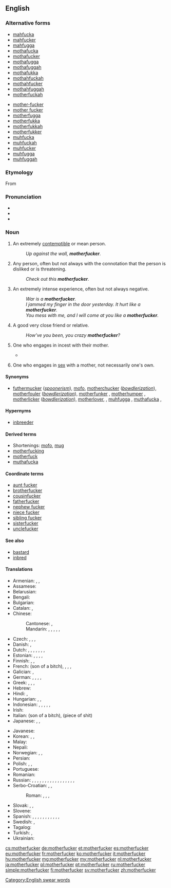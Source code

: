 ==English==

===Alternative forms===
{{rel-top|alternative forms}}
* [[mahfucka]]
* [[mahfucker]]
* [[mahfugga]]
* [[mothafucka]]
* [[mothafucker]]
* [[mothafugga]]
* [[mothafuggah]]
* [[mothafukka]]
* [[mothahfuckah]]
* [[mothahfucker]]
* [[mothahfuggah]]
* [[motherfuckah]]
{{rel-mid}}
* [[mother-fucker]]
* [[mother fucker]]
* [[motherfugga]]
* [[motherfukka]]
* [[motherfukkah]]
* [[motherfukker]]
* [[muhfucka]]
* [[muhfuckah]]
* [[muhfucker]]
* [[muhfugga]]
* [[muhfuggah]]
{{rel-bottom}}

===Etymology===
From {{compound|mother|fucker|lang=en}}

===Pronunciation===
* {{enPR|mŭth'er-fŭk'er, mŭth'ŭ-fŭk'er}}
* {{audio|en-us-motherfucker.ogg|Audio (US)|lang=en}}
* {{hyphenation|moth|er|fuck|er|lang=en}}

===Noun===
{{en-noun}}

# {{context|strongly|_|vulgar|offensive|lang=en}} An extremely [[contemptible]] or mean person.
#: ''Up against the wall, '''motherfucker'''.''
# {{context|strongly vulgar|lang=en}} Any person, often but not always with the connotation that the person is disliked or is threatening.
#: ''Check out this '''motherfucker'''.''
# {{context|markedly vulgar|lang=en}} An extremely intense experience, often but not always negative.
#: ''War is a '''motherfucker'''.''
#: ''I jammed my finger in the door yesterday. It hurt like a '''motherfucker'''.''
#: ''You mess with me, and I will come at you like a '''motherfucker'''.''
# {{context|teasingly|friendly|jokingly|vulgar|lang=en}} A good very close friend or relative.
#: ''How’ve you been, you crazy '''motherfucker'''?''
# {{context|vulgar||literally|lang=en}} One who engages in incest with their mother.
#* {{seeCites}}
# {{context|vulgar||literally|lang=en}} One who engages in [[sex]] with a mother, not necessarily one's own.

====Synonyms====
* [[futhermucker]] (''[[spoonerism]]''), [[mofo]], [[motherchucker]] (''[[bowdlerization]]''), [[motherfouler]] (''[[bowdlerization]]''), [[motherfunker]] {{qualifier|euphemistic}}, [[motherhumper]] {{qualifier|euphemistic}}, [[motherlicker]] (''[[bowdlerization]]''), [[motherlover]], {{qualifier|euphemistic}}, [[muhfugga]] {{qualifier|African American Vernacular}}, [[muthafucka]] {{qualifier|African American Vernacular}},

====Hypernyms====
* [[inbreeder]]

====Derived terms====
* Shortenings: [[mofo]], [[mug]]
* [[motherfucking]]
* [[motherfuck]]
* [[muthafucka]]

====Coordinate terms====
* [[aunt fucker]]
* [[brotherfucker]]
* [[cousinfucker]]
* [[fatherfucker]]
* [[nephew fucker]]
* [[niece fucker]]
* [[sibling fucker]]
* [[sisterfucker]]
* [[unclefucker]]

====See also====
* [[bastard]]
* [[inbred]]

====Translations====
{{trans-top|generic term of abuse}}
* Armenian: {{t|hy|բոզի տղա}}, {{t|hy|բոզի տղեք|p}}, {{t|hy|գանդոն}}
* Assamese: {{t|as|মাকচুদাই|tr=maksudai}}
* Belarusian: {{t|be|вырадак|tr=vyradak|sc=Cyrl}}
* Bengali: {{t|bn|মাদারচোদ|tr=madarchod}}
* Bulgarian: {{t+|bg|копеле|tr=kopele}}
* Catalan: {{t|ca|fill de puta|m}}, {{t|ca|mal parit|m}}
* Chinese:
*: Cantonese: {{t|yue|屌你老母|tr=diu²nei³lo³mo³|sc=Hani}}, {{t|yue|冚家鏟|tr=ham6 gaa1 caan2|sc=Hani}}
*: Mandarin: {{t+|cmn|傻屄|tr=shǎbī|sc=Hani}}, {{t+|cmn|肏你媽|sc=Hani}}, {{t|cmn|肏你妈|tr=cào nǐ mā|sc=Hani}}, {{t+|cmn|幹你娘|sc=Hani}}, {{t|cmn|干你娘|tr=gàn nǐ niang|sc=Hani}}, {{t+|cmn|混蛋|tr=hùndàn|sc=Hani}}
* Czech: {{t+|cs|zkurvysyn|m}}, {{t+|cs|mamrd|m}}, {{t+|cs|svině|f}}, {{t+|cs|hajzl}}
* Danish: {{t|da|skiderik|c}}, {{t+|da|stodder|c}}
* Dutch: {{t|nl|moederneuker}} {{qualifier|never used except to be funny}}, {{t+|nl|kankerlijer}}, {{t|nl|mogool}} {{qualifier|more common}}, {{t+|nl|klootzak}}, {{t+|nl|kelerelijer}}, {{t|nl|klerelijer}}, {{t+|nl|teringlijder|alt=teringlij(d)er}}, {{t+|nl|tyfuslijder|alt=tyfuslij(d)er}}
* Estonian: {{t|et|piider}}, {{t+|et|munn}}, {{t|et|türapea}}, {{t|et|värdjas}}, {{t|et|sitapea}}
* Finnish: {{t+|fi|kusipää}}, {{t+|fi|paskiainen}}, {{t+|fi|mulkku}}
* French: {{t+|fr|fils de pute}} (son of a bitch), {{t+|fr|enculé de ta mère}}, {{t+|fr|connard|m}}, {{t+|fr|connasse|f}}, {{t+|fr|brassière}}
* Galician: {{t|gl|fillo de puta|m}}, {{t|gl|filla de puta|f}}
* German: {{t+|de|Wichser}}, {{t+|de|Arschloch}}, {{t+|de|Drecksau}}, {{t|de|Mutterficker}} {{qualifier|rare}}, {{t+|de|Scheißkerl}}
* Greek: {{t+|el|καριόλης}}, {{t|el|παλιογαμιόλης}}, {{t|el|παλιοπαπάρας}}, {{t+|el|μαλάκας}}
* Hebrew: {{t|he|בן זונה|tr=ben zona}}
* Hindi: {{t|hi|मादरचोद|tr=madarchod}}, {{t|hi|कमीने|tr=kamīnē}}
* Hungarian: {{t+|hu|anyaszomorító}}, {{t|hu|anyabaszó}}, {{t+|hu|köcsög}}
* Indonesian: {{t+|id|keparat}}, {{t+|id|cukimai}}, {{t+|id|bangsat}}, {{t+|id|bajingan}}, {{t+|id|brengsek}}, {{t+|id|bedebah}}
* Irish: {{t|ga|mac soith|m}}
* Italian: {{t+|it|figlio di puttana}} (son of a bitch), {{t|it|pezzo di merda}} (piece of shit)
* Japanese: {{t+|ja|くそったれ|tr=kusottare}}, {{t|ja|貴様|tr=きさま, kisama}}, {{t|ja|てめえ|tr=temē|sc=Jpan}}
{{trans-mid}}
* Javanese: {{t|jv|mbokné ancok}} {{qualifier|East Java}}
* Korean: {{t|ko|니기미 씹할놈|tr=nigimi ssiphalnom|sc=Kore}} {{qualifier|literally}}, {{t+|ko|개새끼|tr=gaesaekki|sc=Kore}}, {{t+|ko|개자식|tr=gaejasik|sc=Kore}} {{qualifier|both mean son of a bitch}}
* Malay: {{t+|ms|pukimak}}
* Nepali: {{t|ne|माचिक्ने|tr=machikne|sc=Deva}}
* Norwegian: {{t|no|drittsekk|m}}, {{t+|no|rasshøl|n}}, {{t|no|jævel|m}}
* Persian: {{t|fa|مادر جنده|tr=mâdar jende|sc=fa-Arab}}
* Polish: {{t+|pl|skurwysyn|m-pr}}, {{t+|pl|sukinsyn|m-pr}}, {{t+|pl|matkojebca|m-pr}} {{qualifier|literal calque}}
* Portuguese: {{qualifier|Brazil; son of a bitch}} {{t+|pt|filho da puta}}
* Romanian: {{t+|ro|nemernic}}
* Russian: {{t|ru|заёба|m}}, {{t+|ru|су́ка|m|f}}, {{t+|ru|ублю́док}}, {{t+|ru|засра́нец|m}}, {{t+|ru|муда́к|m}}, {{t+|ru|гад|m}}, {{t+|ru|козёл|m}}, {{t+|ru|пидора́с|m}}, {{t+|ru|пи́дор|m}}, {{t+|ru|говню́к|m}}, {{t+|ru|па́дла|m|f}}, {{t|ru|мудоёб|m}}, {{t+|ru|сво́лочь|f}}, {{t+|ru|су́ка|m|f}}, {{t+|ru|муди́ло|n}}, {{t+|ru|ебла́н|m}}, {{t+|ru|долбоёб|m}}, {{t+|ru|муди́ла|m|f}}
* Serbo-Croatian: {{t|sh|мамојебац}}, {{t|sh|бабојебац|sc=Cyrl}}, {{t|sh|зајебант|sc=Cyrl}}
*: Roman: {{t|sh|mamojebac}}, {{t|sh|babojebac}}, {{t+|sh|zajebant}},
* Slovak: {{t|sk|hajzel}}, {{t|sk|zmrd|m}}, {{t|sk|sviňa}}
* Slovene: {{t|sl|pizdun}}
* Spanish: {{t+|es|hijo de puta|m}}, {{t|es|hideputa|m}} {{qualifier|Spain}}, {{t|es|mal parido}}, {{t+|es|huevón|m}}, {{t+|es|pendejo|m}}, {{t+|es|cojudo|m}}, {{t+|es|cojonudo|m}}, {{t|es|trolazo|m}}, {{t|es|rotocafé|m}} {{qualifier|Latin America}}, {{t+|es|hijo de la chingada|m}} {{qualifier|Mexico}}, {{t+|es|cabrón|m}} {{qualifier|Central America}}, {{t|es|hijo de perra|m}}
* Swedish: {{t|sv|mammaknullare}} {{qualifier|literally, never/rarely used}}, {{t+|sv|jävel|c}} {{qualifier|more common}}
* Tagalog: {{t|tl|putang ina mo}}
* Turkish: {{t+|tr|orospu çocuğu}}, {{t+|tr|piç}}
* Ukrainian: {{t|uk|ублюдок|tr=ubljúdok|sc=Cyrl}}
{{trans-bottom}}

[[Category:English swear words]]

[[cs:motherfucker]]
[[de:motherfucker]]
[[et:motherfucker]]
[[es:motherfucker]]
[[eu:motherfucker]]
[[fr:motherfucker]]
[[ko:motherfucker]]
[[it:motherfucker]]
[[hu:motherfucker]]
[[mg:motherfucker]]
[[my:motherfucker]]
[[nl:motherfucker]]
[[ja:motherfucker]]
[[pl:motherfucker]]
[[pt:motherfucker]]
[[ru:motherfucker]]
[[simple:motherfucker]]
[[fi:motherfucker]]
[[sv:motherfucker]]
[[zh:motherfucker]]